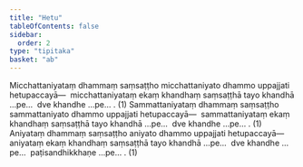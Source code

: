```yaml
---
title: "Hetu"
tableOfContents: false
sidebar:
  order: 2
type: "tipitaka"
basket: "ab"
---
```



<DynamicBreadcrumb />

<Division number="26">

<Paragraph number="2319">
Micchattaniyataṃ dhammaṃ saṃsaṭṭho micchattaniyato dhammo uppajjati hetupaccayā—  micchattaniyataṃ ekaṃ khandhaṃ saṃsaṭṭhā tayo khandhā …pe…  dve khandhe …pe… . (1)
</Paragraph>

<Paragraph number="2320">
Sammattaniyataṃ dhammaṃ saṃsaṭṭho sammattaniyato dhammo uppajjati hetupaccayā—  sammattaniyataṃ ekaṃ khandhaṃ saṃsaṭṭhā tayo khandhā …pe…  dve khandhe …pe… . (1)
</Paragraph>

<Paragraph number="2321">
Aniyataṃ dhammaṃ saṃsaṭṭho aniyato dhammo uppajjati hetupaccayā—  aniyataṃ ekaṃ khandhaṃ saṃsaṭṭhā tayo khandhā …pe…  dve khandhe …pe…  paṭisandhikkhaṇe …pe… . (1)
</Paragraph>
</Division>